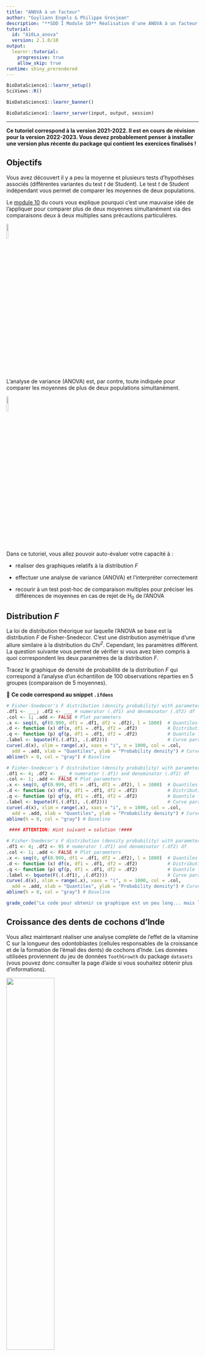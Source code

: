 ```yaml
---
title: "ANOVA à un facteur"
author: "Guyliann Engels & Philippe Grosjean"
description: "**SDD I Module 10** Réalisation d'une ANOVA à un facteur et des tests post-hocs."
tutorial:
  id: "A10La_anova"
  version: 2.1.0/10
output:
  learnr::tutorial:
    progressive: true
    allow_skip: true
runtime: shiny_prerendered
---
```


```r
BioDataScience1::learnr_setup()
SciViews::R()
```

```r
BioDataScience1::learnr_banner()
```

```r
BioDataScience1::learnr_server(input, output, session)
```

------------------------------------------------------------------------

**Ce tutoriel correspond à la version 2021-2022. Il est en cours de révision pour la version 2022-2023. Vous devez probablement penser à installer une version plus récente du package qui contient les exercices finalisés !**

## Objectifs

Vous avez découvert il y a peu la moyenne et plusieurs tests d'hypothèses associés (différentes variantes du test *t* de Student). Le test *t* de Student indépendant vous permet de comparer les moyennes de deux populations.

Le [module 10](https://wp.sciviews.org/sdd-umons/?iframe=wp.sciviews.org/sdd-umons-2021/variance.html) du cours vous explique pourquoi c'est une mauvaise idée de l'appliquer pour comparer plus de deux moyennes simultanément via des comparaisons deux à deux multiples sans précautions particulières.

![](images/red-traffic-lights.png){width="10%"}

L'analyse de variance (ANOVA) est, par contre, toute indiquée pour comparer les moyennes de plus de deux populations simultanément.

![](images/green-traffic-lights.png){width="10%"}

Dans ce tutoriel, vous allez pouvoir auto-évaluer votre capacité à :

-   réaliser des graphiques relatifs à la distribution *F*

-   effectuer une analyse de variance (ANOVA) et l'interpréter correctement

-   recourir à un test post-hoc de comparaison multiples pour préciser les différences de moyennes en cas de rejet de H~0~ de l'ANOVA

## Distribution *F*

La loi de distribution théorique sur laquelle l'ANOVA se base est la distribution *F* de Fisher-Snedecor. C'est une distribution asymétrique d'une allure similaire à la distribution du *Chi^2^*. Cependant, les paramètres diffèrent. La question suivante vous permet de vérifier si vous avez bien compris à quoi correspondent les deux paramètres de la distribution *F*.

Tracez le graphique de densité de probabilité de la distribution *F* qui correspond à l'analyse d'un échantillon de 100 observations réparties en 5 groupes (comparaison de 5 moyennes).

💬 **Ce code correspond au snippet `.ifdens`**

```r
# Fisher-Snedecor's F distribution (density probability) with parameter:
.df1 <- ___; .df2 <- ___ # numerator (.df1) and denominator (.df2) df
.col <- 1; .add <- FALSE # Plot parameters
.x <- seq(0, qf(0.999, df1 = .df1, df2 = .df2), l = 1000)  # Quantiles
.d <- function (x) df(x, df1 = .df1, df2 = .df2)           # Distribution function
.q <- function (p) qf(p, df1 = .df1, df2 = .df2)           # Quantile for lower-tail prob
.label <- bquote(F(.(.df1), .(.df2)))                      # Curve parameters
curve(.d(x), xlim = range(.x), xaxs = "i", n = 1000, col = .col,
  add = .add, xlab = "Quantiles", ylab = "Probability density") # Curve
abline(h = 0, col = "gray") # Baseline
```

```r
# Fisher-Snedecor's F distribution (density probability) with parameter:
.df1 <- 4; .df2 <- ___ # numerator (.df1) and denominator (.df2) df
.col <- 1; .add <- FALSE # Plot parameters
.x <- seq(0, qf(0.999, df1 = .df1, df2 = .df2), l = 1000)  # Quantiles
.d <- function (x) df(x, df1 = .df1, df2 = .df2)           # Distribution function
.q <- function (p) qf(p, df1 = .df1, df2 = .df2)           # Quantile for lower-tail prob
.label <- bquote(F(.(.df1), .(.df2)))                      # Curve parameters
curve(.d(x), xlim = range(.x), xaxs = "i", n = 1000, col = .col,
  add = .add, xlab = "Quantiles", ylab = "Probability density") # Curve
abline(h = 0, col = "gray") # Baseline

 #### ATTENTION: Hint suivant = solution !####
```

```r
# Fisher-Snedecor's F distribution (density probability) with parameter:
.df1 <- 4; .df2 <- 95 # numerator (.df1) and denominator (.df2) df
.col <- 1; .add <- FALSE # Plot parameters
.x <- seq(0, qf(0.999, df1 = .df1, df2 = .df2), l = 1000)  # Quantiles
.d <- function (x) df(x, df1 = .df1, df2 = .df2)           # Distribution function
.q <- function (p) qf(p, df1 = .df1, df2 = .df2)           # Quantile for lower-tail prob
.label <- bquote(F(.(.df1), .(.df2)))                      # Curve parameters
curve(.d(x), xlim = range(.x), xaxs = "i", n = 1000, col = .col,
  add = .add, xlab = "Quantiles", ylab = "Probability density") # Curve
abline(h = 0, col = "gray") # Baseline
```

```r
grade_code("Le code pour obtenir ce graphique est un peu long... mais le snippet est là pour vous préremplir la majeure partie ! Vous avez cependant su convertir le nombre d'observations et le nombre de groupes en degrés de liberté intragroupe et intergroupe.", "Il semble que vous n'avez pas su déterminer correctement les paramètres de la distribution F. Si n correspond au nombre d'observations et k au nombre de groupes, alors le nombre de degrés intergroupe vaut k – 1  et le nombre de degrés intragroupe vaut n – k.")
```

## Croissance des dents de cochons d'Inde

Vous allez maintenant réaliser une analyse complète de l'effet de la vitamine C sur la longueur des odontoblastes (cellules responsables de la croissance et de la formation de l'émail des dents) de cochons d'Inde. Les données utilisées proviennent du jeu de données `ToothGrowth` du package `datasets` (vous pouvez donc consulter la page d'aide si vous souhaitez obtenir plus d'informations).

![](images/guinea-pig.jpg){width="50%"}

Le jeu de données contient les variables suivantes :

```r
toothgrowth <- read("ToothGrowth", package = "datasets", lang = "fr")
# Quelques informations sur le tableau de données.
glimpse(toothgrowth)
```

-   `len` : longueur des odontablastes (µm)
-   `supp` : supplément administré, `"OJ"` (jus d'orange contenant donc entre autres de la vitamine C) ou `"VC"` (vitamine C sous forme d'acide ascorbique)
-   `dose` : dose de vitamine C administrée en trois rations différentes, 0.5, 1 et 2 mg/J

```r
# Vérification des types des variables et ajout des labels
toothgrowth %>.%
  fmutate(., 
    supp = factor(supp, levels = c("OJ", "VC")),
    dose = ordered(dose, levels = c(0.5, 1, 2))) %>.%
  labelise(toothgrowth, self = FALSE,
    label = list(
      len  = "Longueur des odontoblastes",
      supp = "Supplémentation",
      dose = "Dose de vitamine C"),
    units = list(
      len  = "µm",
      supp = NA,
      dose = "mg/J"
    )
  ) ->
  toothgrowth
```

**Cette étape est la première à réaliser après avoir importé les données. Il faut vérifier et adapter les types et les labels des variables.** Il est particulièrement important que les variables qui définissent les sous-populations comparées soient bien encodées sous forme d'objets `factor` ou `ordered` ! Le piège lorsqu'il s'agit de valeurs numériques, comme ici, est de laisser la variable sous forme `integer` ou `numeric`, car alors, la fonction `lm()` fera une autre analyse (régression linéaire que nous verrons au cours SDD II).

Nous allons nous concentrer uniquement sur les individus qui ont reçu de la vitamine C. La question biologique est la suivante : **y a-t-il une différence de la longueur des odontoblastes en fonction de la ration journalière de vitamine C administrée ?**

```r
tooth_vc <- fsubset(toothgrowth, supp == "VC")
```

### Description des données

Rappelez-vous que la description des données est une étape indispensable avant l'analyse (voir modules [2](https://wp.sciviews.org/sdd-umons/?iframe=wp.sciviews.org/sdd-umons-2021/visu1.html), [3](https://wp.sciviews.org/sdd-umons/?iframe=wp.sciviews.org/sdd-umons-2021/visu2.html) et [4](https://wp.sciviews.org/sdd-umons/?iframe=wp.sciviews.org/sdd-umons-2021/visu3.html) de SDD I).

### Description numérique

Réalisez un tableau reprenant les moyennes et les écart-types de la longueur des dents des cochons d'Inde pour chaque dose administrée en vitamine C ainsi que le nombre d'observations par groupe. Le jeu de données à utiliser est donc `tooth_vc`.

💬 **Ce code correspond au snippet `.hmanova1desc`**

```r
toothgrowth <- read("ToothGrowth", package = "datasets", lang = "fr")
toothgrowth$dose <- as.ordered(toothgrowth$dose)

toothgrowth <- labelise(toothgrowth, self = FALSE,
  label = list(
    len  = "Longueur des odontaoblastes",
    supp = "Supplémentation",
    dose = "Dose de vitamine C"
  ),
  units = list(
    len  = "µm",
    supp = NA,
    dose = "mg/J"
  )
)

tooth_vc <- fsubset(toothgrowth, supp == "VC")

tooth_vc <- labelise(tooth_vc, self = FALSE,
  label = list(
    len  = "Longueur des odontoblastes",
    supp = "Supplémentation",
    dose = "Dose de vitamine C"
  ),
  units = list(
    len  = "µm",
    supp = NA,
    dose = "mg/J"
  )
)

anova. <- lm(data = tooth_vc, len ~ dose)
```

```r
___ %>.%
  group_by(., ___) |> summarise(
    moyenne = ___(___), `écart type` = ___(___),
    n = sum(!is.na(___))) %>.%
  ___(.)
```

```r
tooth_vc %>.%
  group_by(., ___) |> summarise(
    moyenne = mean(___), `écart type` = sd(___),
    n = sum(!is.na(___))) %>.%
  collect_dtx(.)

 #### ATTENTION: Hint suivant = solution !####
```

```r
tooth_vc %>.%
  group_by(., dose) |> summarise(
    moyenne = mean(len), `écart type` = sd(len),
    n = sum(!is.na(len))) %>.%
  collect_dtx(.)
```

```r
grade_code("Vous obtenez le tableau adéquat en vue de réaliser ensuite une ANOVA : les moyennes correspondent à ce que nous comparons, les écart-types indiquent la dispersion des données dans chaque sous-population et le nombre d'observations permet de cerner la quantité d'information disponible.")
```

### Description graphique

Plusieurs graphiques différents permettent de visualiser correctement vos observations avant de réaliser une ANOVA. Employez ici les boîtes de dispersion parallèles.

💬 **Ce code correspond au snippet `.cbbox`**

```r
chart(data = ___, ___ ~ ___) +
  geom____()
```

```r
chart(data = tooth_vc, len ~ dose) +
  geom_boxplot()
```

```r
grade_code("Vous obtenez le graphique adéquat qui permet de comparer la longueur des dents en fonction de la dose administrée. Notez toutefois que la boite de dispersion présente la médiane à la place de la moyenne. Ce graphique est donc, sans doute plus adapté au test de Kruskal-Wallis. Voyez dans le cours les autres graphiques qui comparent les moyennes pour des versions alternatives intéressantes dans le cas de l'ANOVA.")
```

Maintenant que vous avez pris connaissance de vos données grâce à un tableau et un graphique, vous pouvez réaliser votre test d'hypothèse... mais avant cela, assurez-vous que les conditions d'application du test sont respectées.

### Vérification des conditions d'applications

Pour réaliser une ANOVA, il faut respecter les conditions d'application suivantes :

-   échantillon représentatif (par exemple, aléatoire),
-   observations indépendantes,
-   variable dite réponse quantitative,
-   une variable dite explicative qualitative à trois niveaux ou plus,
-   distribution Normale des résidus,
-   homoscédasticité (même variance intragroupe).

Pour les deux premières conditions, vous lisez attentivement le protocole expérimental pour déterminer si l'échantillonnage est représentatif et les observations sont indépendantes les unes des autres. Il faut un processus aléatoire qui intervienne dans la sélection des individus dans l'expérience et pour leur attribution à un des niveaux (ration de vitamine C quotidienne). Chaque individu doit avoir une chance égale d'être tiré au sort. Il ne doit pas y avoir de dépendance (par exemple, utiliser une portée de cobayes au sein d'une même sous-population est une mauvaise idée car la ressemblance génétique entre frères et sœurs rend les observations partiellement dépendantes entre elles).

Les contraintes relatives au type de variables en jeu se vérifient facilement. Nous insistons encore une fois sur la nécessité de s'assurer que la variable explicative (celle qui sépare l'échantillon en sous-populations) soit bien qualitative, donc sous la forme d'un objet `factor` ou `ordered` dans R.

Les deux dernières conditions **doivent être vérifiées sur les données de l'échantillon**. Si les données sont en nombre suffisant, soit au moins une petite dizaine par sous-population, nous pourrons appliquer un test d'homogénéité de variance et comparer la distribution des résidus du modèle à une distribution Normale. Nous sommes dans cette situation. Si le nombre d'observations est trop faible, il faut le tester ou l'avoir testé précédemment sur un plus gros échantillon similaire, ou se rabattre sur un test non paramétrique (Kruskal-Wallis) en cas de doute. Rappelons aussi qu'il est possible de tester des transformations des données, si l'une ou les deux conditions ne sont pas rencontrées.

En pratique, on commence par vérifier l'homoscédasticité, puis on réalise notre ANOVA et ensuite on vérifie la distribution Normale des résidus. La raison qui nous pousse à postposer la vérification de la Normalité des résidus sera expliquée plus loin dans ce tutoriel.

### Test de Bartlett

Il existe plusieurs tests qui permettent de vérifier l'homoscédasticité. Nous vous proposons d'utiliser le test de Bartlett. Avant de foncer dans la zone de code R, réfléchissez à l'hypothèse nulle et à l'hypothèse alternative de ce test. Cela doit être clair dans votre esprit, sans quoi vous serez incapable d'interpréter correctement le test.

💬 **Ce code correspond au snippet `.hvbartlett`**

```r
bartlett.test(data = ___, ___ ~ ___)
```

```r
bartlett.test(data = tooth_vc, len ~ dose)
```

```r
grade_code("Vous avez entré l'instruction correcte. Le plus important est encore à faire. Répondez donc à la question suivante.")
```

```r
question("Y a-t-il homoscédasticité (égalité des variances entre sous-populations) ici si vous choisissez 5% comme seuil alpha ?",
  answer("oui", correct = TRUE),
  answer("non"),
  correct = "Super, vous avez pu correctement analyser les résultats de ce test. ",
  incorrect = "Il semble que vous n'avez pas bien compris la notion d'homoscédasticité ou que vous n'avez pas pu définir correctement les hypothèses H0 et H1 du test de Bartlett ou interprété correctement ce test.",
  allow_retry = TRUE)
```

## ANOVA

Dans R, nous avons plusieurs fonctions pour réaliser une ANOVA. Nous utilisons `lm()` qui demande un jeu de données et une formule. Nous lui appliquons ensuite la fonction `anova()` pour produire le tableau de l'analyse de la variance.

```r
anova(anova. <- lm(data = DF, YNUM ~ XFACTOR))
```

Vous êtes habitué à cette interface formule que vous utilisez dans la réalisation de vos graphiques ou de vos tests d'hypothèse précédents. Cette fonction calcule un objet de classe `lm` (pour "linear model", que nous aborderons plus en détails au cours SDD II) duquel la fonction `anova()` va extraire l'information qui nous intéresse pour interpréter ce test. Réalisez votre modèle ANOVA sur la longueur des odontoblastes en fonction de la dose de vitamine C administrée pour votre sous-tableau relatif aux cochons d'Inde ayant reçu de l'acide ascorbique.

💬 **Ce code correspond au snippet `.hmanova1`**

```r
anova(anova. <- lm(data = ___, ___ ~ ___))
```

```r
anova(anova. <- lm(data = tooth_vc, ___ ~ ___))

#### ATTENTION: Hint suivant = solution !####
```

```r
anova(anova. <- lm(data = tooth_vc, len ~ dose))
```

```r
grade_code("Vous avez compris le principe. Mais attention : n'allez pas plus loin dans l'interprétation des résultats sans avoir vérifié la Normalité des résidus.")
```

Vérifiez maintenant la distribution Normale des résidus depuis votre objet `.anova`.

💬 **Il existe une snippet pour vous aider `.hmanovaqqplot`**

```r
plot(___, ___ = ___)
```

```r
plot(___, which = 2)

#### ATTENTION: Hint suivant = solution !####
```

```r
plot(anova., which = 2)
```

```r
grade_code("Tous les points de ce graphique quantile-quantile s'alignent assez bien le long de la droite. Les résidus de votre ANOVA ne montrent donc pas de dérive importante par rapport à une distribution Normale et nous avons réuni toutes les conditions d'application de ce test. Vous pouvez maintenant l'interpréter via le tableau d'analyse de la variance que vous avez réalisé dans l'exercice précédent.")
```

```r
question("Y a-t-il un effet significatif de la dose de vitamine C administrée sur la longueur des odontoblastes au seuil alpha de 5% ?",
  answer("oui", correct = TRUE),
  answer("non"),
  correct = "Excellent ! Vous avez correctement analysé votre tableau de l'analyse de la variance. L'ANOVA vous permet de savoir qu'au moins un des groupes diffère des autres. Vous allez devoir réaliser une analyse complémentaire pour déterminer la ou les moyennes qui diffère(nt) des autres.",
  incorrect = "Il semble que vous avez mal interprété votre ANOVA. Allez revoir la règle de décision basée sur la comparaison de la valeur P d'un test au seuil alpha.",
  allow_retry = TRUE)
```

## Tests post-hoc

Votre ANOVA indique donc qu'il y a au moins une des moyennes qui est significativement différente des autres au seuil $\alpha$ de 5%. Un test post-hoc de comparaisons multiples va vous permettre de préciser cela. **Attention : ce genre de test est conçus pour être fiable uniquement lorsque H~0~ est rejetée pour l'ANOVA.** Ne l'utilisez pas *avant* d'avoir fait votre ANOVA, ni lorsque H~0~ n'est *pas* rejetée !

💬 **Ce code correspond au snippet `.hmanovamult`**

```r
summary(anovaComp. <- confint(multcomp::glht(anova.,
  linfct = multcomp::mcp(___ = "Tukey")))) # Add a second factor if you want
.oma <- par(oma = c(0, 5.1, 0, 0)); plot(anovaComp.); par(.oma); rm(.oma)
```

```r
summary(anovaComp. <- confint(multcomp::glht(anova.,
  linfct = multcomp::mcp(dose = "Tukey")))) # Add a second factor if you want
.oma <- par(oma = c(0, 5.1, 0, 0)); plot(anovaComp.); par(.oma); rm(.oma)
```

```r
grade_code("Avec l'aide des snippets, il est relativement simple de réaliser un test post-hoc. Le graphique montre une comparaison deux à deux des différentes moyennes (pour la comparaison i - j, moyenne_i - moyenne_j) avec une correction via la méthode HSD de Tukey pour éviter l'inflation de l'erreur.")
```

```r
question("Quels sont les niveaux significativement différents au seuil alpha de 5% ?",
  answer("0.5 par rapport à 1", correct = TRUE),
  answer("0.5 par rapport à 2", correct = TRUE),
  answer("1 par rapport à 2", correct = TRUE), 
  allow_retry = TRUE, correct = "Superbe ! Les trois moyennes sont toutes différentes les unes des autres ici. Les intervalles sur le graphique ne contiennent jamais zéro.",
  incorrect = "Votre réponse est probablement incomplète. Pour une première analyse, regardez bien le tableau et le graphique issus de l'analyse post-hoc.")
```

## Interprétation biologique

Notre ANOVA est terminée. En situation réelle, il nous resterait à intégrer ces résultats dans notre rapport ou notre présentation pour les communiquer au public intéressé. Rappelez-vous que la formulation est importante. Vous utiliserez une phrase du genre : "chez le cochon d'Inde, la longueur des odontoblastes s'accroît de manière significative au seuil $\alpha$ de 5% en passant de rations quotidiennes de vitamine C ration de 0.5 à 1, et à 2 mg/J (ANOVA à 2 et 27 ddl, F = 67,1, valeur P \< 3,3•10^-11^ ; voir aussi tests post-hoc de Tukey Table X et Fig. Y)". Ceci correspond à l'interprétation sur le plan statistique de vos résultats. Vous discuterez ensuite des mécanismes qui entrent possiblement en jeu ici, en réfléchissant au rôle de l'acide ascorbique dans les réactions biochimiques de formation de la dentine et de l'émail, par exemple (interprétation biologique de vos résultats).

Comme la formulation du test dans la parenthèse est fort longue pour l'ANOVA, on utilise souvent un renvoi vers la table de l'analyse de la variance que vous pouvez intégrer dans le document pour plus de lisibilité à la fois du texte et du résultat de l'ANOVA. Naturellement, si un test post-hoc est réalisé, il doit aussi être présenté, soit sous forme de tableau, soit sous forme de graphique, ou encore les deux si la place dans le document le permet (pour les articles scientifiques on est souvent fort limité en nombre de figures et de tables, et il faut parfois se résoudre à les placer dans les annexes ou dans le matériel complémentaire).

Dans la section "matériel et méthodes", vous devez expliquer que vous réaliser une ANOVA après avoir vérifié les conditions d'application (homoscédasticité attestée à l'aide d'un test de Bartlett au seuil $\alpha$ de 5% et Normalité des résidus vérifiée sur un graphique quantile-quantile). Vous devez aussi indiquer la version R (et éventuellement la version des packages additionnels R utilisés). Pensez à la fonction `sessionInfo()` pour obtenir la version de R et des packages R. Il n'est pas nécessaire de préciser la version de RStudio qui est ici essentiellement l'interface vous permettant d'écrire et lancer le code R de votre analyse. Par contre, si vous utilisez un environnement logiciel reproductible comme la SciViews Box, vous pouvez le préciser et en indiquer la version.

## Conclusion

Bravo ! Vous venez de terminer une ANOVA complète. Toutes les étapes de cette analyse sont importantes : les phases de remaniement et description des données ainsi que la vérification des conditions d'application du test sont trop souvent négligées. Ne faites pas cette erreur-là vous-même.

```r
question_text(
  "Laissez-nous vos impressions sur cet outil pédagogique",
  answer("", TRUE, message = "Pas de commentaires... C'est bien aussi."),
  incorrect = "Vos commentaires sont enregistrés.",
  placeholder = "Entrez vos commentaires ici...",
  allow_retry = TRUE
)
```
